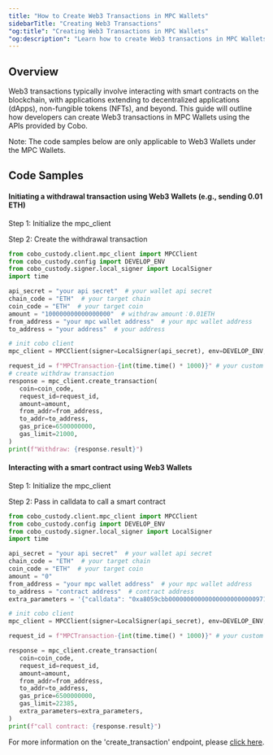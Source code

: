```yaml
---
title: "How to Create Web3 Transactions in MPC Wallets"
sidebarTitle: "Creating Web3 Transactions"
"og:title": "Creating Web3 Transactions in MPC Wallets"
"og:description": "Learn how to create Web3 transactions in MPC Wallets using Cobo APIs."
---
```

## Overview

Web3 transactions typically involve interacting with smart contracts on the blockchain, with applications extending to decentralized applications (dApps), non-fungible tokens (NFTs), and beyond. This guide will outline how developers can create Web3 transactions in MPC Wallets using the APIs provided by Cobo.

Note: The code samples below are only applicable to Web3 Wallets under the MPC Wallets.

## Code Samples

#### Initiating a withdrawal transaction using Web3 Wallets (e.g., sending 0.01 ETH)


Step 1: Initialize the mpc_client

Step 2: Create the withdrawal transaction

```python Python
from cobo_custody.client.mpc_client import MPCClient
from cobo_custody.config import DEVELOP_ENV
from cobo_custody.signer.local_signer import LocalSigner
import time

api_secret = "your api secret"  # your wallet api secret
chain_code = "ETH"  # your target chain
coin_code = "ETH"  # your target coin
amount = "100000000000000000"  # withdraw amount：0.01ETH
from_address = "your mpc wallet address"  # your mpc wallet address
to_address = "your address"  # your address

# init cobo client
mpc_client = MPCClient(signer=LocalSigner(api_secret), env=DEVELOP_ENV, debug=False)

request_id = f"MPCTransaction-{int(time.time() * 1000)}" # your custom request_id
# create withdraw transaction
response = mpc_client.create_transaction(
   coin=coin_code,
   request_id=request_id,
   amount=amount,
   from_addr=from_address,
   to_addr=to_address,
   gas_price=6500000000,
   gas_limit=21000,
)
print(f"Withdraw: {response.result}")
```
#### Interacting with a smart contract using Web3 Wallets

Step 1: Initialize the mpc_client

Step 2: Pass in calldata to call a smart contract

```python Python
from cobo_custody.client.mpc_client import MPCClient
from cobo_custody.config import DEVELOP_ENV
from cobo_custody.signer.local_signer import LocalSigner
import time

api_secret = "your api secret"  # your wallet api secret
chain_code = "ETH"  # your target chain
coin_code = "ETH"  # your target coin
amount = "0"
from_address = "your mpc wallet address"  # your mpc wallet address
to_address = "contract address"  # contract address
extra_parameters = '{"calldata": "0xa8059cbb000000000000000000000000971948873f869e4517311b190d7eb31e30eba0ef000000000000000000000000000000000000000000000000002386f26fc10000"}' # use calldata to call or deploy contract

# init cobo client
mpc_client = MPCClient(signer=LocalSigner(api_secret), env=DEVELOP_ENV, debug=False)

request_id = f"MPCTransaction-{int(time.time() * 1000)}" # your custom request_id

response = mpc_client.create_transaction(
   coin=coin_code,
   request_id=request_id,
   amount=amount,
   from_addr=from_address,
   to_addr=to_address,
   gas_price=6500000000,
   gas_limit=22385,
   extra_parameters=extra_parameters,
)
print(f"call contract: {response.result}")
```
For more information on the 'create_transaction' endpoint, please [click here](/api-references/mpc-wallet/mpc_create_transaction).